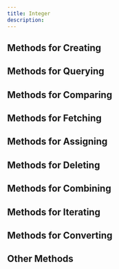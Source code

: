 ```yaml
---
title: Integer
description:
---
```


## Methods for Creating

## Methods for Querying

## Methods for Comparing

## Methods for Fetching

## Methods for Assigning

## Methods for Deleting

## Methods for Combining

## Methods for Iterating

## Methods for Converting

## Other Methods
